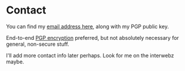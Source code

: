 # Contact

You can find my [email address here](https://keys.mailvelope.com/pks/lookup?op=get&search=byrd.joshua@proton.me), along with my PGP public key.

End-to-end [PGP encryption](https://en.wikipedia.org/wiki/Pretty_Good_Privacy) preferred, but not absolutely necessary for general, non-secure stuff.

I'll add more contact info later perhaps. Look for me on the interwebz maybe.
